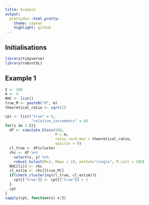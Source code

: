 ```yaml
---
title: Example
output: 
  prettydoc::html_pretty:
    theme: cayman
    highlight: github
---
```


## Initialisations

```r
library(tidyverse)
library(robustSL)
```

## Example 1

```r
I <- 100
m <- 4
RHC <- list()
true_M <- paste0("M", m)
theoretical_ratio <- sqrt(2)

cpt <- list("true" = 0,
            "relative_increments" = 0)
for(i in 1:I){
  df <- simulate_blocs(500, 
                       M = m, 
                       ratio_card_max = theoretical_ratio,
                       epsilon = 0)
  cl_true <- df$cluster
  rhc <- df %>%
    select(x, y) %>%
    robust_hclust(M=2, Mmax = 10, method="single", M_init = 100)
  RHC[[i]] <- rhc
  cl_estim <- rhc[[true_M]]
  if(check_clustering(cl_true, cl_estim)){
    cpt[["true"]] <- cpt[["true"]] + 1
  }
  cpt
}
sapply(cpt, function(x) x/I)
```
